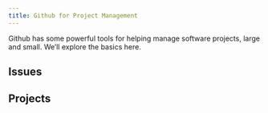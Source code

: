 ```yaml
---
title: Github for Project Management
---
```


Github has some powerful tools for helping manage software projects, large and small.  We’ll explore the basics here.

## Issues

## Projects
